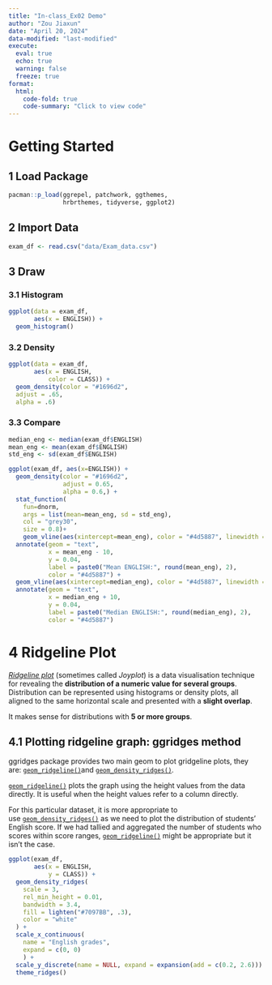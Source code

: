 ```yaml
---
title: "In-class_Ex02 Demo"
author: "Zou Jiaxun"
date: "April 20, 2024"
data-modified: "last-modified"
execute: 
  eval: true
  echo: true
  warning: false
  freeze: true
format:
  html:
    code-fold: true
    code-summary: "Click to view code"
---
```


# Getting Started

## 1 Load Package

```r
pacman::p_load(ggrepel, patchwork, ggthemes,
               hrbrthemes, tidyverse, ggplot2)
```

## 2 Import Data

```r
exam_df <- read.csv("data/Exam_data.csv")
```

## 3 Draw

### 3.1 Histogram

```r
ggplot(data = exam_df,
       aes(x = ENGLISH)) +
  geom_histogram()
```

### 3.2 Density

```r
ggplot(data = exam_df,
       aes(x = ENGLISH,
           color = CLASS)) +
  geom_density(color = "#1696d2",
  adjust = .65,
  alpha = .6)
```

### 3.3 Compare

```r
median_eng <- median(exam_df$ENGLISH)
mean_eng <- mean(exam_df$ENGLISH)
std_eng <- sd(exam_df$ENGLISH)

ggplot(exam_df, aes(x=ENGLISH)) +
  geom_density(color = "#1696d2",
               adjust = 0.65,
               alpha = 0.6,) +
  stat_function(
    fun=dnorm,
    args = list(mean=mean_eng, sd = std_eng),
    col = "grey30",
    size = 0.8)+
    geom_vline(aes(xintercept=mean_eng), color = "#4d5887", linewidth = 0.6, linetype = "dashed")+
  annotate(geom = "text",
           x = mean_eng - 10,
           y = 0.04,
           label = paste0("Mean ENGLISH:", round(mean_eng), 2),
           color = "#4d5887") +
  geom_vline(aes(xintercept=median_eng), color = "#4d5887", linewidth = 0.6) +
  annotate(geom = "text",
           x = median_eng + 10,
           y = 0.04,
           label = paste0("Median ENGLISH:", round(median_eng), 2),
           color = "#4d5887")
```

# **4 Ridgeline Plot**

[*Ridgeline plot*](https://www.data-to-viz.com/graph/ridgeline.html) (sometimes called *Joyplot*) is a data visualisation technique for revealing the **distribution of a numeric value for several groups**. Distribution can be represented using histograms or density plots, all aligned to the same horizontal scale and presented with a **slight overlap**.

It makes sense for distributions with **5 or more groups**.

## **4.1 Plotting ridgeline graph: ggridges method**

ggridges package provides two main geom to plot gridgeline plots, they are: [`geom_ridgeline()`](https://wilkelab.org/ggridges/reference/geom_ridgeline.html)and [`geom_density_ridges()`](https://wilkelab.org/ggridges/reference/geom_density_ridges.html).

[`geom_ridgeline()`](https://wilkelab.org/ggridges/reference/geom_ridgeline.html) plots the graph using the height values from the data directly. It is useful when the height values refer to a column directly.

For this particular dataset, it is more appropriate to use [`geom_density_ridges()`](https://wilkelab.org/ggridges/reference/geom_density_ridges.html) as we need to plot the distribution of students’ English score. If we had tallied and aggregated the number of students who scores within score ranges, [`geom_ridgeline()`](https://wilkelab.org/ggridges/reference/geom_ridgeline.html) might be appropriate but it isn’t the case.

```r
ggplot(exam_df, 
       aes(x = ENGLISH, 
           y = CLASS)) +
  geom_density_ridges(
    scale = 3,
    rel_min_height = 0.01,
    bandwidth = 3.4,
    fill = lighten("#7097BB", .3),
    color = "white"
  ) +
  scale_x_continuous(
    name = "English grades",
    expand = c(0, 0)
    ) +
  scale_y_discrete(name = NULL, expand = expansion(add = c(0.2, 2.6))) +
  theme_ridges()
```